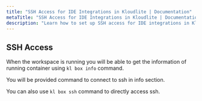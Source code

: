 ```yaml
---
title: "SSH Access for IDE Integrations in Kloudlite | Documentation"
metaTitle: "SSH Access for IDE Integrations in Kloudlite | Documentation"
description: "Learn how to set up SSH access for IDE integrations in Kloudlite. Follow our guide for secure and seamless connections to your development environment"
---
```



## SSH Access

When the workspace is running you will be able to get the information of running container using `kl box info` command.

You will be provided command to connect to ssh in info section.

You can also use `kl box ssh` command to directly access ssh.



<VideoPlayer src="/docs/ide-integrations/ssh-access.mp4"/>
